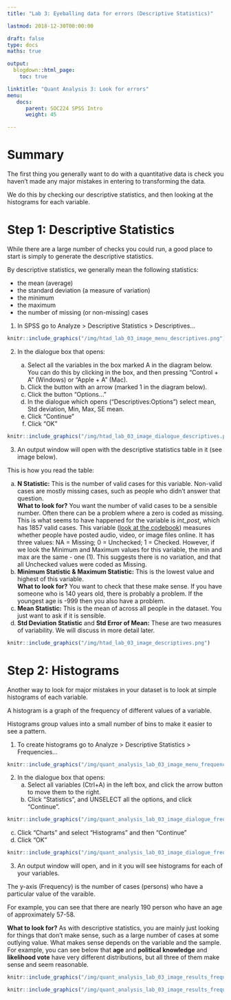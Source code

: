 ```yaml
---
title: "Lab 3: Eyeballing data for errors (Descriptive Statistics)"

lastmod: 2018-12-30T00:00:00

draft: false
type: docs
maths: true	

output:
  blogdown::html_page:
    toc: true

linktitle: "Quant Analysis 3: Look for errors"
menu:
   docs:
      parent: SOC224 SPSS Intro
      weight: 45

---
```

<style> img { padding:1px; border:1px solid #021a40; } </style>

# Summary

The first thing you generally want to do with a quantitative data is check you haven't made any major mistakes in entering to transforming the data. 
 
We do this by checking our descriptive statistics, and then looking at the histograms for each variable.

# Step 1: Descriptive Statistics

While there are a large number of checks you could run, a good place to start is simply to generate the descriptive statistics.

By descriptive statistics, we generally mean the following statistics:

* the mean (average)
* the standard deviation (a measure of variation)
* the minimum
* the maximum
* the number of missing (or non-missing) cases

1. In SPSS go to Analyze > Descriptive Statistics > Descriptives...

```r
knitr::include_graphics("/img/htad_lab_03_image_menu_descriptives.png")
```

2. In the dialogue box that opens:

    a. Select all the variables in the box marked A in the diagram below. You can do this by clicking in the box, and then pressing "Control + A" (Windows) or "Apple + A" (Mac).
    a. Click the button with an arrow (marked 1 in the diagram below).
    a. Click the button "Options..."
    a. In the dialogue which opens ("Descriptives:Options") select mean, Std deviation, Min, Max, SE mean. 
    a. Click "Continue"
    a. Click "OK"

```r
knitr::include_graphics("/img/htad_lab_03_image_dialogue_descriptives.png")
```

3. An output window will open with the descriptive statistics table in it (see image below). 

This is how you read the table:

a. **N Statistic:** This is the number of valid cases for this variable. Non-valid cases are mostly missing cases, such as people who didn't answer that question.<br>
**What to look for?** You want the number of valid cases to be a sensible number. Often there can be a problem where a zero is coded as missing. This is what seems to have happened for the variable is _int_post_, which has 1857 valid cases. This variable ([look at the codebook](https://mqsociology.github.io/learn-r/soci832/codebook%20aes%202013.html)) measures whether people have posted audio, video, or image files online. It has three values: NA = Missing; 0 = Unchecked; 1 = Checked. However, if we look the Minimum and Maximum values for this variable, the min and max are the same - one (1). This suggests there is no variation, and that all Unchecked values were coded as Missing. 
a. **Minimum Statistic  & Maximum Statistic:** This is the lowest value and highest of this variable. <br>
**What to look for?** You want to check that these make sense. If you have someone who is 140 years old, there is probably a problem. If the youngest age is -999 then you also have a problem. 
a. **Mean Statistic:** This is the mean of across all people in the dataset. You just want to ask if it is sensible.
a. **Std Deviation Statistic** and **Std Error of Mean:** These are two measures of variability. We will discuss in more detail later. 

```r
knitr::include_graphics("/img/htad_lab_03_image_descriptives.png")
```

# Step 2: Histograms

Another way to look for major mistakes in your dataset is to look at simple histograms of each variable.

A histogram is a graph of the frequency of different values of a variable.

Histograms group values into a small number of bins to make it easier to see a pattern. 

1. To create histograms go to Analyze > Descriptive Statistics > Frequencies...

```r
knitr::include_graphics("/img/quant_analysis_lab_03_image_menu_frequencies.png")
```

2. In the dialogue box that opens:
    a. Select all variables (Ctrl+A) in the left box, and click the arrow button to move them to the right.
    a. Click "Statistics", and UNSELECT all the options, and click "Continue".

```r
knitr::include_graphics("/img/quant_analysis_lab_03_image_dialogue_frequencies1.png")
```

c. Click "Charts" and select "Histograms" and then "Continue"
d. Click "OK"

```r
knitr::include_graphics("/img/quant_analysis_lab_03_image_dialogue_frequencies2.png")
```

3. An output window will open, and in it you will see histograms for each of your variables.

The y-axis (Frequency) is the number of cases (persons) who have a particular value of the varaible. 

For example, you can see that there are nearly 190 person who have an age of approximately 57-58. 

**What to look for?** As with descriptive statistics, you are mainly just looking for things that don't make sense, such as a large number of cases at some outlying value. What makes sense depends on the variable and the sample. For example, you can see below that **age** and **political knowledge** and **likelihood vote** have very different distributions, but all three of them make sense and seem reasonable.

```r
knitr::include_graphics("/img/quant_analysis_lab_03_image_results_frequencies_age.png")
```



```r
knitr::include_graphics("/img/quant_analysis_lab_03_image_results_frequencies_pol_know.png")
```



